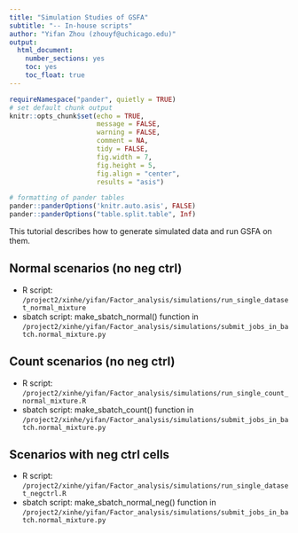 ```yaml
---
title: "Simulation Studies of GSFA"
subtitle: "-- In-house scripts"
author: "Yifan Zhou (zhouyf@uchicago.edu)"
output:
  html_document:
    number_sections: yes
    toc: yes
    toc_float: true
---
```


```r
requireNamespace("pander", quietly = TRUE)
# set default chunk output
knitr::opts_chunk$set(echo = TRUE,
                      message = FALSE,
                      warning = FALSE,
                      comment = NA,
                      tidy = FALSE,
                      fig.width = 7,
                      fig.height = 5,
                      fig.align = "center",
                      results = "asis")

# formatting of pander tables
pander::panderOptions('knitr.auto.asis', FALSE)
pander::panderOptions("table.split.table", Inf)
```

This tutorial describes how to generate simulated data and run GSFA on them.

## Normal scenarios (no neg ctrl)

* R script: `/project2/xinhe/yifan/Factor_analysis/simulations/run_single_dataset_normal_mixture`  
* sbatch script: make_sbatch_normal() function in 
`/project2/xinhe/yifan/Factor_analysis/simulations/submit_jobs_in_batch.normal_mixture.py`


## Count scenarios (no neg ctrl)

* R script: `/project2/xinhe/yifan/Factor_analysis/simulations/run_single_count_normal_mixture.R`  
* sbatch script: make_sbatch_count() function in 
`/project2/xinhe/yifan/Factor_analysis/simulations/submit_jobs_in_batch.normal_mixture.py`

## Scenarios with neg ctrl cells

* R script: `/project2/xinhe/yifan/Factor_analysis/simulations/run_single_dataset_negctrl.R`  
* sbatch script: make_sbatch_normal_neg() function in 
`/project2/xinhe/yifan/Factor_analysis/simulations/submit_jobs_in_batch.normal_mixture.py`
